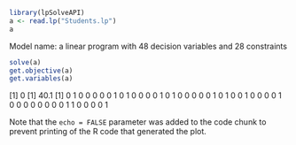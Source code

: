 ```{r}
library(lpSolveAPI)
a <- read.lp("Students.lp")
a
```
Model name: 
  a linear program with 48 decision variables and 28 constraints

```{r}
solve(a)
get.objective(a)
get.variables(a)
```

[1] 0
[1] 40.1
[1] 0 1 0 0 0 0 0 1 0 1 0 0 0 0 1 0 1 0 0 0 0 0 1 0 1 0 0 1 0 0 0 0 1 0 0 0 0 0 0 0 0 1 1 0 0 0 0 1





Note that the `echo = FALSE` parameter was added to the code chunk to prevent printing of the R code that generated the plot.
